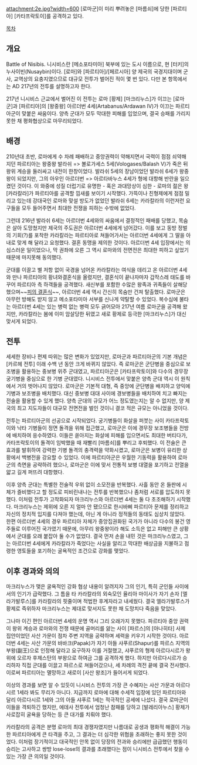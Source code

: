 attachment:2e.jpg?width=600
[로마군]이 미리 뿌려놓은 [마름쇠]에 당한 [파르티아] [카타프락토이]를 공격하고 있다.

[[목차]]
== 개요 ==
Battle of Nisibis. 니시비스란 [메소포타미아] 북부에 있는 도시 이름으로, 현 [터키]의 누사이빈(Nusaybin)이다. [로마]와 [파르티아]/[페르시아] 양 제국의 국경지대이며 군사, 교역상의 요충지였으므로 대규모 전투가 벌어진 적이 몇 번 있다. 다만 본 항목에서는 AD 217년의 전투를 설명하고자 한다.

217년 니시비스 근교에서 벌어진 이 전투는 로마 [황제] [마크리누스]가 이끄는 [로마군]과 [파르티아]의 [왕중왕] 아르더번 4세(Artabanus/Ardawan IV)가 이끄는 파르티아군이 맞붙은 싸움이다. 양측 군대가 모두 막대한 피해를 입었으며, 결국 승패를 가리지 못한 채 평화협상으로 마무리되었다.

== 배경 ==
210년대 초반, 로마에게 수 차례 패배하고 중앙권력이 약해지면서 국력이 점점 쇠약해지던 파르티아는 왕중왕 발라쉬 => 볼로가세스 5세(Vologases/Balash V)가 죽은 뒤 왕위 계승을 둘러싸고 내전이 한창이었다. 발라쉬 5세의 장남이었던 발라쉬 6세가 왕중왕이 되었지만, 그의 아우인 아르더번 => 아르타바누스 4세가 형에 대항해 반란을 일으켰던 것이다. 이 와중에 성질 더럽기로 유명한 - 혹은 과대망상이 심한 - 로마의 젊은 왕 [카라칼라]가 파르티아를 공격할 낌새를 보이기 시작했다. 가뜩이나 친형제에게 점점 밀리고 있는데 강대국인 로마와 맞설 방도가 없었던 발라쉬 6세는 카라칼라의 이런저런 요구들을 모두 들어주면서 최대한 전쟁을 피하는 수밖에 없었다.

그런데 216년 발라쉬 6세는 아르더번 4세와의 싸움에서 결정적인 패배를 당했고, 목숨은 살아 도망쳤지만 제국의 주도권은 아르더번 4세에게 넘어갔다. 이를 보고 동방 정벌의 기회(?)를 포착한 카라칼라는 파르티아로 쳐들어가서는 아르더번 4세에게 그 딸을 아내로 맞게 해 달라고 요청했다. 결혼 동맹을 제의한 것이다. 아르더번 4세 입장에서는 의심스러운 일이었으나, 막 권좌에 오른 그 역시 로마와의 전면전은 최대한 피하고 싶었기 때문에 마지못해 동의했다.

군대를 이끌고 별 저항 없이 국경을 넘어온 카라칼라는 여식을 데리고 온 아르더번 4세와 만나 파르티아의 황녀와결혼식을 올렸지만, 결혼식이 끝나자마자 갑작스레 태도를 바꾸어 파르티아 측 하객들을 공격했다. 새신부를 포함한 수많은 왕족과 귀족들이 살해당했으며~~[[피의 결혼식]]~~, 아르더번 4세 역시 간신히 목숨만 건져 탈출했다. 로마군은 아무런 방해도 받지 않고 메소포타미아 서부를 신나게 약탈할 수 있었다. 복수심에 불타는 아르더번 4세는 있는 병력 없는 병력 모두 긁어모아 217년 여름 로마군을 공격해 왔지만, 카라칼라는 봄에 이미 암살당한 뒤였고 새로 황제로 등극한 [마크리누스]가 대신 맞서게 되었다.

== 전투 ==
세세한 장비나 편제 따위는 많은 변화가 있었지만, 로마군과 파르티아군의 기본 개념은 [카르헤 전투] 이래 수백 년 동안 크게 바뀌지 않았다. 즉 로마군은 군단병을 중심으로 보조병을 활용하는 중보병 위주 군대였고, 파르티아군은 [카타프락토이]와 다수의 경무장 궁기병을 중심으로 한 기병 군대였다. 니시비스 전투에서 맞붙은 양측 군대 역시 이 원칙에서 거의 벗어나지 않았다. 로마군은 기본적 대형, 즉 중앙에 군단병을 배치하고 양익에 기병과 보조병을 배치했다. 대신 중보병 대대 사이에 경보병들을 배치하여 치고 빠지는 전술을 활용할 수 있게 했다. 양측 군대의 규모가 어느 정도였는지는 알 수 없지만, 양 제국의 최고 지도자들이 대규모 전면전을 벌인 것이니 결코 적은 규모는 아니었을 것이다.

전투는 파르티아군의 선공으로 시작되었다. 궁기병들이 화살을 퍼붓는 사이 카타프락토이와 낙타 기병들이 정면 돌격을 위해 접근했고, 로마군은 이에 경무장 보조병들을 전방에 배치하여 응수하였다. 이들은 쏟아지는 화살에 피해를 입으면서도 최대한 버티다가, 카타프락토이의 돌격이 임박했을 때 재빨리 [마름쇠]를 뿌리고 후퇴했다. 이 전술은 큰 효과를 발휘하여 강력한 기병 돌격의 충격력을 약화시켰고, 로마군은 보병이 유리한 상황에서 백병전을 강요할 수 있었다. 이에 파르티아군은 우월한 기동력을 활용하여 로마군의 측면을 공략하려 했으나, 로마군은 이에 맞서 전통적 보병 대열을 포기하고 전열을 얇고 길게 퍼뜨려 대항했다.

이후 양측 군대는 특별한 전술적 우위 없이 소모전을 반복했다. 사흘 동안 온 들판에 시체가 즐비했다고 할 정도로 피비린내나는 전투를 반복했으나 좀처럼 서로를 압도하지 못했다. 이처럼 전투가 고착화되자 마크리누스와 아르더번 4세는 둘 다 초조해하기 시작했다. 마크리누스는 제위에 오른 지 얼마 안 됐으므로 한시바삐 파르티아 문제를 정리하고 자신의 정치적 입지를 다져야 했는데, 아닌 게 아니라 정적들의 동태도 심상치 않았다. 한편 아르더번 4세의 경우 파르티아 자체가 중앙집권화된 국가가 아니라 다수의 봉건 영주들로 이루어진 국가였기 때문에, 아무리 왕중왕이라 해도 소득은 없고 피해만 큰 상황에서 군대를 오래 붙잡아 둘 수가 없었다. 결국 먼저 손을 내민 것은 마크리누스였고, 그는 아르더번 4세에게 카라칼라가 죽었다는 사실을 알리고 막대한 배상금을 지불하고 점령한 영토들을 포기하는 굴욕적인 조건으로 강화를 맺었다.

== 이후 경과와 의의 ==
마크리누스가 맺은 굴욕적인 강화 협상 내용이 알려지자 그의 인기, 특히 군인들 사이에서의 인기가 급락했다. 그 틈을 타 카라칼라의 외숙모인 율리아 마이사가 자기 손자 [엘라가발루스]를 카라칼라의 핏줄이며 적법한 후계자라고 내세웠다. 결국 엘라가발루스가 황제로 즉위하자 마크리누스는 제대로 맞서지도 못한 채 도망치다 죽음을 맞았다.

그나마 이긴 편인 아르더번 4세의 운명 역시 그리 오래가지 못했다. 파르티아 중앙 권력이 왕위 계승과 로마와의 전쟁 때문에 골머리를 앓는 사이 [파르스]의 [아나히타] 사제 집안이었던 사산 가문이 점차 주변 지역을 공략하며 세력을 키우기 시작한 것이다. 아르더번 4세는 사산 가문의 바바크(Papak)가 자기 아들 샤푸르(Shapur)를 파르스 지역의 부왕(副王)으로 인정해 달라고 요구하자 이를 거절했고, 샤푸르의 형제 아르다시르가 왕위에 오르자 후제스탄의 부왕으로 하여금 그를 공격하게 했다. 하지만 아르다시르가 승리하자 직접 군대를 이끌고 파르스로 쳐들어갔으나, 세 차례의 격전 끝에 결국 전사했다. 이로써 파르티아는 멸망하고 새로이 [사산 왕조]가 들어서게 되었다.

이상의 경과를 보면 알 수 있듯이 니시비스 전투의 가장 큰 수혜자는 사산 가문과 아르다시르 1세라 봐도 무리가 아니다. 지금까지 로마에 대해 수세적 입장에 있던 파르티아와 달리 아르다시르 1세와 그의 아들 샤푸르 1세는 적극적인 공세에 나섰다. 결국 로마군이 이들을 격퇴하긴 했지만, 에데사 전투에서 엄청난 참패를 당하고 [발레리아누스] 황제가 사로잡히 굴욕을 당하는 등 큰 대가를 치뤄야 했다.

카라칼라의 공격은 분명 로마의 최대 경쟁자였지만 나름대로 공생과 평화적 해결이 가능한 파르티아에게 큰 타격을 주고, 그 결과는 더 심각한 위협을 초래하는 좋지 못한 것이었다. 이처럼 장기적이고 대국적인 안목 없이 당장의 전과와 승리에만 급급했던 행동이 승리는 고사하고 쌍방 lose-lose의 결과를 초래했다는 점이 니시비스 전투에서 찾을 수 있는 가장 큰 의의일 것이다.
